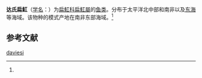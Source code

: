 {{Speciesbox
| name = 达氏扁魟
| status = 
| status_system = 
| image = 
| genus = Urolophus
| species = daviesi
| authority = (Wallace, 1967)<ref name='id5266'>{{cite web| url =http://www.bioinfo.cn/db05/BjdwSpecies.php?action=view&id=5266| title =达氏扁魟| work =《中国动物物种编目数据库》| publisher =中国科学院微生物研究所| author =中国科学院动物研究所| accessdate =2009-04-11| deadurl =yes| archiveurl =https://web.archive.org/web/20160305002035/http://www.bioinfo.cn/db05/BjdwSpecies.php?action=view&id=5266| archivedate =2016-03-05}}</ref>
}}

'''达氏扁魟'''（[[学名|学名]]：{{lang|la|''Urolophus daviesi''}}）为[[扁魟科|扁魟科]][[扁魟屬|扁魟屬]]的[[鱼类|鱼类]]。分布于太平洋北中部和南非以及[[东海|东海]]等海域。该物种的模式产地在南非东部海域。<ref name='id5266'/>

==参考文献==
{{reflist}}

{{Wikispecies|Urolophus daviesi}}

[[Category:扁魟屬|daviesi]]


{{鱼类小作品}}